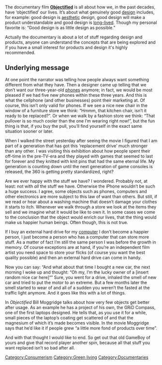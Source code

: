 The documentary film [http://www.objectifiedfilm.com/ '''Objectified''']{{w|Objectified}} is all about how we, in the past decades, have ‘objectified’ our lives. It’s about what genuinely good [[design]] includes, for example: good design is [[aesthetic]] design, good design will make a product understandable and good design is [[long-lived]]. Though my personal favorite is: “Good design is as little design as possible.”

Actually the documentary is about a lot of stuff regarding design and products, anyone can understand the concepts that are being explored and if you have a small interest for products and design it's highly recommended. 

== Underlying message ==

At one point the narrator was telling how people always want something different from what they have. Then a designer came up telling that we don’t want our three-year-old [[phones]] anymore; in fact, we would be most pleased if we had five new phones within these three years. And this is what the cellphone (and other businesses) point their marketing at. Of course, this isn’t only valid for phones. If we see a nice new chair in the window of a furniture store we think: “Hmmm, that kitchen chair, isn’t it ready to be replaced?”. Or when we walk by a fashion store we think: “That pullover is so much cooler than the one I’m wearing right now!”, but the fun thing is that, if you buy the pull, you’ll find yourself in the exact same situation sooner or later.

When I walked the street yesterday after seeing the movie I figured that I am part of a generation that has got this ‘replacement drive’ much stronger than any other. I was visiting this exhibition about how people spent their off-time in the pre-TV-era and they played with games that seemed to last for forever and they knitted with knit pins that had the same eternal life. My generation is counting down until the next generation of game consoles is released, the 360 is getting pretty standardized, right?

Are we ever happy with the stuff we have? I wondered. Probably not, at least: not with ''all'' the stuff we have. Otherwise the iPhone wouldn’t be such a huge success. I agree, some objects such as phones, computers and other electronics are more subject to this law of want than others. But still, if we read or hear about a washing machine that doesn’t damage your clothes it starts to itch. Whenever we walk through a store we look at the items they sell and we imagine what it would be like to own it. In some cases we come to the conclusion that the object would enrich our lives, that the thing would make us happier human beings. Often though, this is not true.

If I buy an external hard drive for my [[computer]] I don’t become a happier person, I just become a person who has a computer that can store more stuff. As a matter of fact I’m still the same person I was before the growth in memory. Of course exceptions are at hand, if you’re an independent film artist you need space to store your flicks (of course you want the best quality possible) and then an external hard drive can come in handy.

Now you can say: “And what about that time I bought a new car, the next morning I woke up and thought: “Oh my, I’m the lucky owner of a [insert random nice car here]“” Sure, you went for a drive, inhaled the smell of new car and tried to put the motor to an extreme. But a few months later the smell started to wear of and all of a sudden you weren’t the fasted at the traffic light anymore. And it goes like this with a lot of things.

In ''Objectified'' Bill Moggridge talks about how very few objects get better after usage. As an example he has a project of his own, the GRiD Compass, one of the first laptops designed. He tells that, as you use it for a while, small pieces of the laptop’s coating get scattered of and that the magnesium of which it’s made becomes visible. In the movie Moggridge says that he’d like it if people grew “a little more fond of products over time”.

And with that thought I would like to end. So get out that old GameBoy of yours and give that record player another spin, because all that stuff you want replaced isn’t so bad after all.


{{attrib|url=http://teamsuperforest.org/superforest/?p=10357|author=SuperForest|license=[http://creativecommons.org/licenses/by/3.0/us/Creative Commons Attribution License]}}

[[Category:Consumerism]]
[[Category:Green living]]
[[Category:Documentaries]]